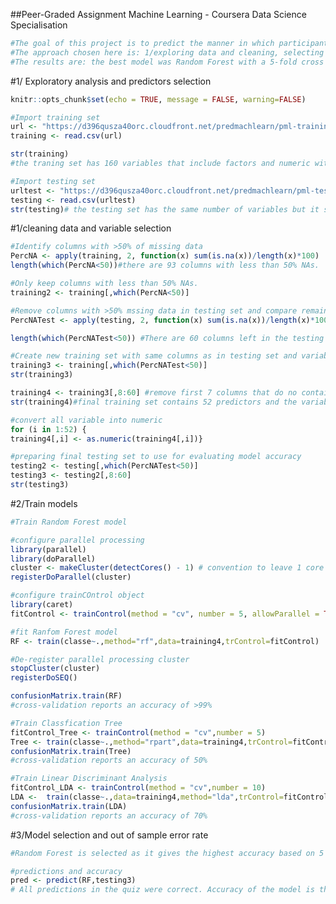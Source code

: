 ##Peer-Graded Assignment Machine Learning - Coursera Data Science Specialisation


```{r}
#The goal of this project is to predict the manner in which participants perform barbell lifts. Data was collected from sensors placed on 6 participants on the belt, forearm, arm and dumbell. There are five different ways the exercise could be done, ranging from class A to class E: correctly (A), throwing the elbows to the front (B), lifting the dumbbell only halfway (C), lowering the dumbbell only halfway (D) and throwing the hips to the front (E).The goal is to build a model to predict the class of the movement.
#The approach chosen here is: 1/exploring data and cleaning, selecting predictors; 2/train the data with Random Forest, Classification Tree and Linear Discriminant Analysis using 5-10 folds cross-validation to measure accuracy of the model; 3/Selecting the model with the highest accuracy and predict the values of the 20 cases in the testing set.
#The results are: the best model was Random Forest with a 5-fold cross validation that gave an accuracy of >99%. Out of sample accuracy, determined throught the quiz, was >99% as well.
```


#1/ Exploratory analysis and predictors selection
```{r setup, include=FALSE}
knitr::opts_chunk$set(echo = TRUE, message = FALSE, warning=FALSE)
```

```{r}
#Import training set
url <- "https://d396qusza40orc.cloudfront.net/predmachlearn/pml-training.csv"
training <- read.csv(url)
```

```{r}
str(training)
#the traning set has 160 variables that include factors and numeric with some missing values.
```

```{r}
#Import testing set
urltest <- "https://d396qusza40orc.cloudfront.net/predmachlearn/pml-testing.csv"
testing <- read.csv(urltest)
str(testing)# the testing set has the same number of variables but it seems that more columns contain missing values.
```

#1/cleaning data and variable selection
```{r}
#Identify columns with >50% of missing data
PercNA <- apply(training, 2, function(x) sum(is.na(x))/length(x)*100)
length(which(PercNA<50))#there are 93 columns with less than 50% NAs.
```

```{r}
#Only keep columns with less than 50% NAs.
training2 <- training[,which(PercNA<50)]
```

```{r}
#Remove columns with >50% mssing data in testing set and compare remaining columns with training set
PercNATest <- apply(testing, 2, function(x) sum(is.na(x))/length(x)*100)
```

```{r}
length(which(PercNATest<50)) #There are 60 columns left in the testing set meaning that 33 colums from the training set are not relevant.
```
```{r}
#Create new training set with same columns as in testing set and variable to predict "classe".
training3 <- training[,which(PercNATest<50)]
str(training3)
```

```{r}
training4 <- training3[,8:60] #remove first 7 columns that do no contain sensor data. 
str(training4)#final training set contains 52 predictors and the variable "classe" to predict.
```

```{r}
#convert all variable into numeric
for (i in 1:52) {
training4[,i] <- as.numeric(training4[,i])}
```

```{r}
#preparing final testing set to use for evaluating model accuracy
testing2 <- testing[,which(PercNATest<50)]
testing3 <- testing2[,8:60]
str(testing3)
```


#2/Train models
```{r}
#Train Random Forest model

#configure parallel processing
library(parallel)
library(doParallel)
cluster <- makeCluster(detectCores() - 1) # convention to leave 1 core for OS
registerDoParallel(cluster)
```

```{r}
#configure trainCOntrol object
library(caret)
fitControl <- trainControl(method = "cv", number = 5, allowParallel = TRUE)
```


```{r}
#fit Ranfom Forest model
RF <- train(classe~.,method="rf",data=training4,trControl=fitControl)
```

```{r}
#De-register parallel processing cluster
stopCluster(cluster)
registerDoSEQ()
```

```{r}
confusionMatrix.train(RF)
#cross-validation reports an accuracy of >99%
```

```{r}
#Train Classfication Tree
fitControl_Tree <- trainControl(method = "cv",number = 5)
Tree <- train(classe~.,method="rpart",data=training4,trControl=fitControl_Tree)
confusionMatrix.train(Tree)
#cross-validation reports an accuracy of 50%
```


```{r}
#Train Linear Discriminant Analysis
fitControl_LDA <- trainControl(method = "cv",number = 10)
LDA <-  train(classe~.,data=training4,method="lda",trControl=fitControl_LDA)
confusionMatrix.train(LDA)
#cross-validation reports an accuracy of 70%
```

#3/Model selection and out of sample error rate
```{r}
#Random Forest is selected as it gives the highest accuracy based on 5 folds cross-validation.
```

```{r}
#predictions and accuracy
pred <- predict(RF,testing3)
# All predictions in the quiz were correct. Accuracy of the model is thus >99% on the testing set provided.
```

